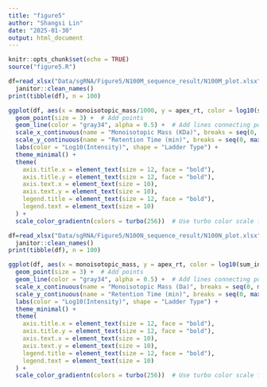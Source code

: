 ```yaml
---
title: "figure5"
author: "Shangsi Lin"
date: "2025-01-30"
output: html_document
---
```


```r
knitr::opts_chunk$set(echo = TRUE)
source("figure5.R")
```

```r
df=read_xlsx("Data/sgRNA/Figure5/N100M_sequence_result/N100M_plot.xlsx") %>% 
  janitor::clean_names()
print(tibble(df), n = 100)

ggplot(df, aes(x = monoisotopic_mass/1000, y = apex_rt, color = log10(sum_intensity), shape = ladder_type, group = ladder_type)) +
  geom_point(size = 3) +  # Add points
  geom_line(color = "gray34", alpha = 0.5) +  # Add lines connecting points within the same ladder_type
  scale_x_continuous(name = "Monoisotopic Mass (KDa)", breaks = seq(0, max(df$monoisotopic_mass, na.rm = TRUE), by = 2)) +
  scale_y_continuous(name = "Retention Time (min)", breaks = seq(0, max(df$apex_rt, na.rm = TRUE), by = 2)) +
  labs(color = "Log10(Intensity)", shape = "Ladder Type") +
  theme_minimal() +
  theme(
    axis.title.x = element_text(size = 12, face = "bold"),
    axis.title.y = element_text(size = 12, face = "bold"),
    axis.text.x = element_text(size = 10),
    axis.text.y = element_text(size = 10),
    legend.title = element_text(size = 12, face = "bold"),
    legend.text = element_text(size = 10)
  ) +
  scale_color_gradientn(colors = turbo(256))  # Use turbo color scale for the color aesthetic
```

```r
df=read_xlsx("Data/sgRNA/Figure5/N100N_sequence_result/N100N_plot.xlsx") %>% 
  janitor::clean_names()
print(tibble(df), n = 100)

ggplot(df, aes(x = monoisotopic_mass, y = apex_rt, color = log10(sum_intensity), shape = ladder_type, group = ladder_type)) +
  geom_point(size = 3) +  # Add points
  geom_line(color = "gray34", alpha = 0.5) +  # Add lines connecting points within the same ladder_type
  scale_x_continuous(name = "Monoisotopic Mass (Da)", breaks = seq(0, max(df$monoisotopic_mass, na.rm = TRUE), by = 2000)) +
  scale_y_continuous(name = "Retention Time (min)", breaks = seq(0, max(df$apex_rt, na.rm = TRUE), by = 2)) +
  labs(color = "Log10(Intensity)", shape = "Ladder Type") +
  theme_minimal() +
  theme(
    axis.title.x = element_text(size = 12, face = "bold"),
    axis.title.y = element_text(size = 12, face = "bold"),
    axis.text.x = element_text(size = 10),
    axis.text.y = element_text(size = 10),
    legend.title = element_text(size = 12, face = "bold"),
    legend.text = element_text(size = 10)
  ) +
  scale_color_gradientn(colors = turbo(256))  # Use turbo color scale for the color aesthetic
```